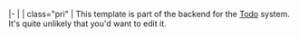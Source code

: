 <includeonly>
|-
|{{{1}}}
| class="pri" | {{{2|&nbsp;}}}
</includeonly><noinclude>
This template is part of the backend for the [[Template:Todo|Todo]] system.  It's quite unlikely that you'd want to edit it.
</noinclude>
